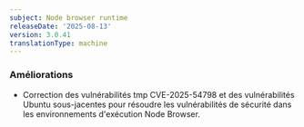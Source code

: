 ```yaml
---
subject: Node browser runtime
releaseDate: '2025-08-13'
version: 3.0.41
translationType: machine
---
```


### Améliorations

* Correction des vulnérabilités tmp CVE-2025-54798 et des vulnérabilités Ubuntu sous-jacentes pour résoudre les vulnérabilités de sécurité dans les environnements d&apos;exécution Node Browser.
